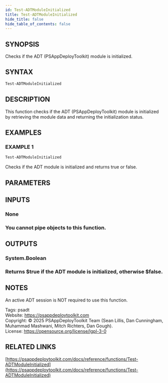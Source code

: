 ```yaml
---
id: Test-ADTModuleInitialized
title: Test-ADTModuleInitialized
hide_title: false
hide_table_of_contents: false
---
```


## SYNOPSIS

Checks if the ADT (PSAppDeployToolkit) module is initialized.

## SYNTAX

```powershell
Test-ADTModuleInitialized
```

## DESCRIPTION

This function checks if the ADT (PSAppDeployToolkit) module is initialized by retrieving the module data and returning the initialization status.

## EXAMPLES

### EXAMPLE 1

```powershell
Test-ADTModuleInitialized
```

Checks if the ADT module is initialized and returns true or false.

## PARAMETERS

## INPUTS

### None

### You cannot pipe objects to this function.
## OUTPUTS

### System.Boolean

### Returns $true if the ADT module is initialized, otherwise $false.
## NOTES
An active ADT session is NOT required to use this function.

Tags: psadt<br />
Website: https://psappdeploytoolkit.com<br />
Copyright: © 2025 PSAppDeployToolkit Team (Sean Lillis, Dan Cunningham, Muhammad Mashwani, Mitch Richters, Dan Gough).<br />
License: https://opensource.org/license/lgpl-3-0

## RELATED LINKS

[https://psappdeploytoolkit.com/docs/reference/functions/Test-ADTModuleInitialized](https://psappdeploytoolkit.com/docs/reference/functions/Test-ADTModuleInitialized)
